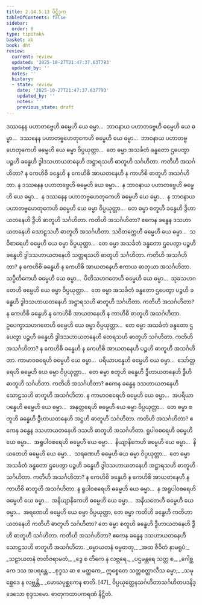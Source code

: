 ```yaml
---
title: 2.14.5.13 ပိဋ္ဌိဒုက
tableOfContents: false
sidebar:
  order: 8
type: tipitaka
basket: ab
book: dht
review:
  current: review
  updated: '2025-10-27T21:47:37.637793'
  updated_by: ''
  notes: ''
  history:
  - state: review
    date: '2025-10-27T21:47:37.637793'
    updated_by: ''
    notes: ''
    previous_state: draft
---
```



<ReviewStatus review={frontmatter.review} showDetails={true} />

<HypothesisAnnotation frontmatter={frontmatter} />

<DynamicBreadcrumb />

<Division number="510" book="dht" e="ch" v="31" p="98">

<Paragraph number="631" book="dht">
ဒဿနေန ပဟာတဗ္ဗေဟိ ဓမ္မေဟိ ယေ ဓမ္မာ…  ဘာဝနာယ ပဟာတဗ္ဗေဟိ ဓမ္မေဟိ ယေ ဓမ္မာ…  ဒဿနေန ပဟာတဗ္ဗဟေတုကေဟိ ဓမ္မေဟိ ယေ ဓမ္မာ…  ဘာဝနာယ ပဟာတဗ္ဗဟေတုကေဟိ ဓမ္မေဟိ ယေ ဓမ္မာ ဝိပ္ပယုတ္တာ…  တေ ဓမ္မာ အသင်္ခတံ ခန္ဓတော ဌပေတွာ ပဉ္စဟိ ခန္ဓေဟိ ဒွါဒသဟာယတနေဟိ အဋ္ဌာရသဟိ ဓာတူဟိ သင်္ဂဟိတာ. ကတိဟိ အသင်္ဂဟိတာ? န ကေဟိစိ ခန္ဓေဟိ န ကေဟိစိ အာယတနေဟိ န ကာဟိစိ ဓာတူဟိ အသင်္ဂဟိတာ.
</Paragraph>

</Division>
<Division number="511" book="dht" e="ch" v="31" p="98">

<Paragraph number="632" book="dht">
န ဒဿနေန ပဟာတဗ္ဗေဟိ ဓမ္မေဟိ ယေ ဓမ္မာ…  န ဘာဝနာယ ပဟာတဗ္ဗေဟိ ဓမ္မေဟိ ယေ ဓမ္မာ…  န ဒဿနေန ပဟာတဗ္ဗဟေတုကေဟိ ဓမ္မေဟိ ယေ ဓမ္မာ…  န ဘာဝနာယ ပဟာတဗ္ဗဟေတုကေဟိ ဓမ္မေဟိ ယေ ဓမ္မာ ဝိပ္ပယုတ္တာ…  တေ ဓမ္မာ စတူဟိ ခန္ဓေဟိ ဒွီဟာယတနေဟိ ဒွီဟိ ဓာတူဟိ သင်္ဂဟိတာ. ကတိဟိ အသင်္ဂဟိတာ? ဧကေန ခန္ဓေန ဒသဟာယတနေဟိ သောဠသဟိ ဓာတူဟိ အသင်္ဂဟိတာ.
</Paragraph>

</Division>
<Division number="512" book="dht" e="ch" v="31" p="99">

<Paragraph number="633" book="dht">
သဝိတက္ကေဟိ ဓမ္မေဟိ ယေ ဓမ္မာ…  သဝိစာရေဟိ ဓမ္မေဟိ ယေ ဓမ္မာ ဝိပ္ပယုတ္တာ…  တေ ဓမ္မာ အသင်္ခတံ ခန္ဓတော ဌပေတွာ ပဉ္စဟိ ခန္ဓေဟိ ဒွါဒသဟာယတနေဟိ သတ္တရသဟိ ဓာတူဟိ သင်္ဂဟိတာ. ကတိဟိ အသင်္ဂဟိတာ? န ကေဟိစိ ခန္ဓေဟိ န ကေဟိစိ အာယတနေဟိ ဧကာယ ဓာတုယာ အသင်္ဂဟိတာ.
</Paragraph>

</Division>
<Division number="513" book="dht" e="ch" v="31" p="99">

<Paragraph number="634" book="dht">
သပ္ပီတိကေဟိ ဓမ္မေဟိ ယေ ဓမ္မာ…  ပီတိသဟဂတေဟိ ဓမ္မေဟိ ယေ ဓမ္မာ…  သုခသဟဂတေဟိ ဓမ္မေဟိ ယေ ဓမ္မာ ဝိပ္ပယုတ္တာ…  တေ ဓမ္မာ အသင်္ခတံ ခန္ဓတော ဌပေတွာ ပဉ္စဟိ ခန္ဓေဟိ ဒွါဒသဟာယတနေဟိ အဋ္ဌာရသဟိ ဓာတူဟိ သင်္ဂဟိတာ. ကတိဟိ အသင်္ဂဟိတာ? န ကေဟိစိ ခန္ဓေဟိ န ကေဟိစိ အာယတနေဟိ န ကာဟိစိ ဓာတူဟိ အသင်္ဂဟိတာ.
</Paragraph>

</Division>
<Division number="514" book="dht" e="ch" v="31" p="99">

<Paragraph number="635" book="dht">
ဥပေက္ခာသဟဂတေဟိ ဓမ္မေဟိ ယေ ဓမ္မာ ဝိပ္ပယုတ္တာ…  တေ ဓမ္မာ အသင်္ခတံ ခန္ဓတော ဌပေတွာ ပဉ္စဟိ ခန္ဓေဟိ ဒွါဒသဟာယတနေဟိ တေရသဟိ ဓာတူဟိ သင်္ဂဟိတာ. ကတိဟိ အသင်္ဂဟိတာ? န ကေဟိစိ ခန္ဓေဟိ န ကေဟိစိ အာယတနေဟိ ပဉ္စဟိ ဓာတူဟိ အသင်္ဂဟိတာ.
</Paragraph>

</Division>
<Division number="515" book="dht" e="ch" v="31" p="99">

<Paragraph number="636" book="dht">
ကာမာဝစရေဟိ ဓမ္မေဟိ ယေ ဓမ္မာ…  ပရိယာပန္နေဟိ ဓမ္မေဟိ ယေ ဓမ္မာ…  သော်တ္တရေဟိ ဓမ္မေဟိ ယေ ဓမ္မာ ဝိပ္ပယုတ္တာ…  တေ ဓမ္မာ စတူဟိ ခန္ဓေဟိ ဒွီဟာယတနေဟိ ဒွီဟိ ဓာတူဟိ သင်္ဂဟိတာ. ကတိဟိ အသင်္ဂဟိတာ? ဧကေန ခန္ဓေန ဒသဟာယတနေဟိ သောဠသဟိ ဓာတူဟိ အသင်္ဂဟိတာ.
</Paragraph>

</Division>
<Division number="516" book="dht" e="ch" v="31" p="99">

<Paragraph number="637" book="dht">
န ကာမာဝစရေဟိ ဓမ္မေဟိ ယေ ဓမ္မာ…  အပရိယာပန္နေဟိ ဓမ္မေဟိ ယေ ဓမ္မာ…  အနုတ္တရေဟိ ဓမ္မေဟိ ယေ ဓမ္မာ ဝိပ္ပယုတ္တာ…  တေ ဓမ္မာ စတူဟိ ခန္ဓေဟိ ဒွီဟာယတနေဟိ အဋ္ဌဟိ ဓာတူဟိ သင်္ဂဟိတာ. ကတိဟိ အသင်္ဂဟိတာ? ဧကေန ခန္ဓေန ဒသဟာယတနေဟိ ဒသဟိ ဓာတူဟိ အသင်္ဂဟိတာ.
</Paragraph>

</Division>
<Division number="517" book="dht" e="ch" v="31" p="99">

<Paragraph number="638" book="dht">
ရူပါဝစရေဟိ ဓမ္မေဟိ ယေ ဓမ္မာ…  အရူပါဝစရေဟိ ဓမ္မေဟိ ယေ ဓမ္မာ…  နိယျာနိကေဟိ ဓမ္မေဟိ ယေ ဓမ္မာ…  နိယတေဟိ ဓမ္မေဟိ ယေ ဓမ္မာ…  သရဏေဟိ ဓမ္မေဟိ ယေ ဓမ္မာ ဝိပ္ပယုတ္တာ…  တေ ဓမ္မာ အသင်္ခတံ ခန္ဓတော ဌပေတွာ ပဉ္စဟိ ခန္ဓေဟိ ဒွါဒသဟာယတနေဟိ အဋ္ဌာရသဟိ ဓာတူဟိ သင်္ဂဟိတာ. ကတိဟိ အသင်္ဂဟိတာ? န ကေဟိစိ ခန္ဓေဟိ န ကေဟိစိ အာယတနေဟိ န ကာဟိစိ ဓာတူဟိ အသင်္ဂဟိတာ.
</Paragraph>

</Division>
<Division number="518" book="dht" e="ch" v="31" p="100">

<Paragraph number="639" book="dht">
န ရူပါဝစရေဟိ ဓမ္မေဟိ ယေ ဓမ္မာ…  န အရူပါဝစရေဟိ ဓမ္မေဟိ ယေ ဓမ္မာ…  အနိယျာနိကေဟိ ဓမ္မေဟိ ယေ ဓမ္မာ…  အနိယတေဟိ ဓမ္မေဟိ ယေ ဓမ္မာ…  အရဏေဟိ ဓမ္မေဟိ ယေ ဓမ္မာ ဝိပ္ပယုတ္တာ, တေ ဓမ္မာ ကတိဟိ ခန္ဓေဟိ ကတိဟာယတနေဟိ ကတိဟိ ဓာတူဟိ သင်္ဂဟိတာ? တေ ဓမ္မာ စတူဟိ ခန္ဓေဟိ ဒွီဟာယတနေဟိ ဒွီဟိ ဓာတူဟိ သင်္ဂဟိတာ. ကတိဟိ အသင်္ဂဟိတာ? ဧကေန ခန္ဓေန ဒသဟာယတနေဟိ သောဠသဟိ ဓာတူဟိ အသင်္ဂဟိတာ.
</Paragraph>

<Paragraph number="640" type="verses" book="dht">
_ဓမ္မာယတနံ ဓမ္မဓာတု,_  
_အထ ဇီဝိတံ နာမရူပံ;_  
_သဠာယတနံ ဇာတိဇရာမတံ,_  
_ဒွေ စ တိကေ န လဗ္ဘရေ._  

</Paragraph>

<Paragraph number="641" type="verses" book="dht">
_ပဌမန္တရေ သတ္တ စ,_  
_ဂေါစ္ဆကေ ဒသ အပရန္တေ;_  
_စုဒ္ဒသ ဆ စ မတ္ထကေ,_  
ဣစ္စေတေ သတ္တစတ္တာလီသ ဓမ္မာ;_  
_သမုစ္ဆေဒေ န လဗ္ဘန္တိ,_  
_မောဃပုစ္ဆကေန စာတိ. [47]_  


</Paragraph>
</Division>

<Paragraph number="642" type="center" book="dht">
ဝိပ္ပယုတ္တေနသင်္ဂဟိတာသင်္ဂဟိတပဒနိဒ္ဒေသော စုဒ္ဒသမော.



</Paragraph>

<Paragraph number="643" type="center" book="dht">
ဓာတုကထာပကရဏံ နိဋ္ဌိတံ.
</Paragraph>